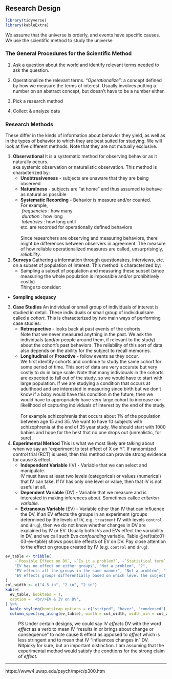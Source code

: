 ## Research Design

```r
library(tidyverse)
library(kableExtra)
```


We assume that the universe is orderly, and events have specific causes. We use the scientific method to study the universe

<h3>The General Procedures for the Scientific Method</h3>

1. Ask a question about the world and identify relevant terms needed to ask the question.

2. Operationalize the relevant terms.
_"Operationalize"_: a concept defined by how we measure the terms of interest. Usually involves putting a number on an abstract concept, but doesn't have to be a number either.

3. Pick a research method

4. Collect & analyze data
   
<h3> Research Methods </h3>

These differ in the kinds of information about behavior they yield, as well as in the types of behavior to which they are best suited for studying. We will look at five different methods. Note that they are not mutually exclusive.

1. **Observational** It is a systematic method for observing behavior as it naturally occurs.
<br/>aka systemic observation or naturalistic observation.
 This method is characterized by:
<br/>
    - **Unobtrusiveness** - subjects are unaware that they are being observed
    - **Naturalness** - subjects are "at home" and thus assumed to behave as natural as possible
    - **Systematic Recording** - Behavior is measure and/or counted.
<br/>
For example,  
&nbsp;_frequencies_ : how many  
&nbsp;_duration_ : how long  
&nbsp;_latentcies_ : how long until  
etc. are recorded for operationally defined behaviors  
<br/>
Since researchers are observing and measuring behaviors, there might be differences between observers in agreement. The measure of how reliable operationalized measures are called, unsurprisingly, _reliability_.

2. **Surveys**
Gathering a information through questionaires, interviews, etc. on a subset of population of interest. This method is characterized by:
<br/>
    - Sampling a subset of population and measuring these subset (since measuring the whole population is impossible and/or prohibitively costly)
<br/>
Things to consider:
<br/>
- **Sampling adequacy**

3. **Case Studies**
An individual or small group of individuals of interest is studied in detail. These individuals or small group of individualsare called a _cohort_. This is characterized by two main ways of performing case studies:
<br/>
    - **Retrospective** - looks back at past events of the cohorts.
<br/>
Note that we never measured anything in the past. We ask the individuals (and/or people around them, if relevant to the study) about the cohort's past behaviors. The reliability of this sort of data also depends on the ability for the subject to recall memories.
    - **Longitudinal** or **Proactive** - follow events as they occur.
<br/>We first identify cohorts and continue to study the same cohort for some period of time. This sort of data are very accurate but very costly to do in large scale. Note that many individuals in the cohorts are expected to fall out of the study, so we would have to start with large population. If we are studying a condition that occurs at adulthood and are interested in measuring since birth but we don't know if a baby would have this condition in the future, then we would have to appropriately have very large cohort to increase our likelihood of capturing individuals of interest by the end of the study.
<br/><br/>
For example schizophrenia that occurs about 1% of the population between age 15 and 35. We want to have 10 subjects with schizophrenia at the end of 35 year study. We should start with 1000 babies and hope for the best that no one drops out (unrealistic, for sure).

4. **Experimental Method**
This is what we most likely are talking about when we say an "experiment to test effect of X on Y". If randomized control trial (RCT) is used, then this method can provide strong evidence for cause & effect.
<br/>
    - **Independent Variable** (IV) - Variable that we can select and manipulate.
<br/>IV must have at least two levels (categorical) or values (numerical) that IV can take. If IV has only one level or value, then that IV is not useful at all.
    - **Dependent Variable** (DV) - Variable that we measure and is interested in making inferences about. Sometimes callec _criterion variable_.
    - **Extraneous Variable** (EV) - Variable other than IV that can influence the DV. If an EV effects the groups in an experiment (groups determined by the levels of IV, e.g. `treatment` IV with levels `control` and `drug`), then we do not know whether changes in DV are explained by IV or EV. Usually both IVs and EVs effect the variability in DV, and we call such Evs _confounding_ variable. Table \@ref(tab:01-03-ev-table) shows possible effects of EV on DV. Pay close attention to the effect on groups created by IV (e.g. `control` and `drug`). 
<br/>

```r
ev_table <- tribble(
    ~`Possible Effect on DV`, ~`Is it a problem?`, ~`Statistical term`,
    "EV has no effect on either groups", "Not a problem", "?",
    "EV effects all the groups in the same manner", "Not a problem", "fixed effect (?)",
    "EV effects groups differentially based on which level the subject belongs to", "Not a problem", "interaction effect (?)"
)
col_width <- c("4.5 in", "2 in", "2 in")
kable(
  ev_table, booktabs = T,
  caption = '<br/>EV & IV on DV',
) %>%
  kable_styling(bootstrap_options = c("striped", "hover", "condensed"), full_width = F) %>% 
  column_spec(seq_along(ev_table), width = col_width, width_min = col_width, width_max = col_width)
```

<p style="margin-left: 40px;">PS Under certain designs, we could say IV _*effects*_ DV with the word _effect_ as a verb to mean IV "results in or brings about change or consequence" to note cause & effect as apposed to _affect_ which is less stringent and to mean that IV "influences changes in" DV. Nitpicky for sure, but an important distinction. I am assuming that the experimental method would satisfy the condtions for the strong claim of _effect_.
</p>

---

https://www4.uwsp.edu/psych/mp/c/p300.htm
